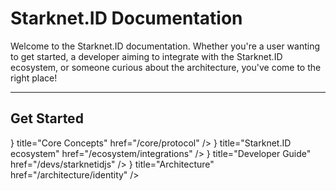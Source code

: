 # Starknet.ID Documentation

Welcome to the Starknet.ID documentation. Whether you're a user wanting to get started, a developer aiming to integrate with the Starknet.ID ecosystem, or someone curious about the architecture, you've come to the right place!

---

## Get Started


<Cards>
  <Card 
  icon={<IdCardIcon />} 
  title="Core Concepts" 
  href="/core/protocol" 
  />
  <Card
    icon={<GlobeIcon />}
    title="Starknet.ID ecosystem"
    href="/ecosystem/integrations"
  />
  <Card 
  icon={<CodeIcon />} 
  title="Developer Guide" 
  href="/devs/starknetidjs" 
  />
  <Card
    icon={<LinkIcon />}
    title="Architecture"
    href="/architecture/identity"
  />
</Cards>
